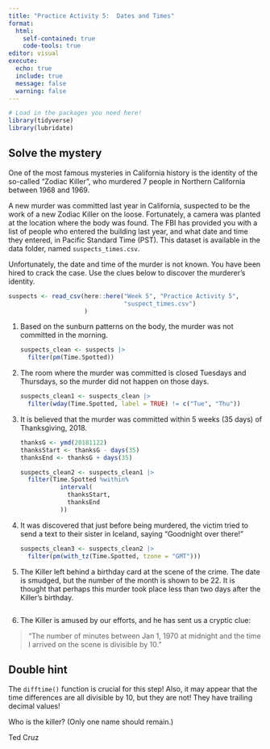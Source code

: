 ```yaml
---
title: "Practice Activity 5:  Dates and Times"
format: 
  html: 
    self-contained: true
    code-tools: true
editor: visual
execute: 
  echo: true
  include: true
  message: false
  warning: false
---
```


```r
# Load in the packages you need here!
library(tidyverse)
library(lubridate)

```

## Solve the mystery

One of the most famous mysteries in California history is the identity of the so-called "Zodiac Killer", who murdered 7 people in Northern California between 1968 and 1969.

A new murder was committed last year in California, suspected to be the work of a new Zodiac Killer on the loose. Fortunately, a camera was planted at the location where the body was found. The FBI has provided you with a list of people who entered the building last year, and what date and time they entered, in Pacific Standard Time (PST). This dataset is available in the data folder, named `suspects_times.csv`.

Unfortunately, the date and time of the murder is not known. You have been hired to crack the case. Use the clues below to discover the murderer's identity.

```r
suspects <- read_csv(here::here("Week 5", "Practice Activity 5",
                                "suspect_times.csv")
                     )
```

1.  Based on the sunburn patterns on the body, the murder was not committed in the morning.

    ```r
    suspects_clean <- suspects |>
      filter(pm(Time.Spotted))
    ```

2.  The room where the murder was committed is closed Tuesdays and Thursdays, so the murder did not happen on those days.

    ```r
    suspects_clean1 <- suspects_clean |>
      filter(wday(Time.Spotted, label = TRUE) != c("Tue", "Thu"))
    ```

3.  It is believed that the murder was committed within 5 weeks (35 days) of Thanksgiving, 2018.

    ```r
    thanksG <- ymd(20181122)
    thanksStart <- thanksG - days(35)
    thanksEnd <- thanksG + days(35)

    suspects_clean2 <- suspects_clean1 |>
      filter(Time.Spotted %within%
               interval(
                 thanksStart,
                 thanksEnd
               ))
      
    ```

4.  It was discovered that just before being murdered, the victim tried to send a text to their sister in Iceland, saying "Goodnight over there!"

    ```r
    suspects_clean3 <- suspects_clean2 |>
      filter(pm(with_tz(Time.Spotted, tzone = "GMT")))
    ```

5.  The Killer left behind a birthday card at the scene of the crime. The date is smudged, but the number of the month is shown to be 22. It is thought that perhaps this murder took place less than two days after the Killer's birthday.

    ```r

    ```

6.  The Killer is amused by our efforts, and he has sent us a cryptic clue:

> "The number of minutes between Jan 1, 1970 at midnight and the time I arrived on the scene is divisible by 10."

::: callout-tip
# Double hint

The `difftime()` function is crucial for this step! Also, it may appear that the time differences are all divisible by 10, but they are not! They have trailing decimal values!
:::

Who is the killer? (Only one name should remain.)

Ted Cruz
